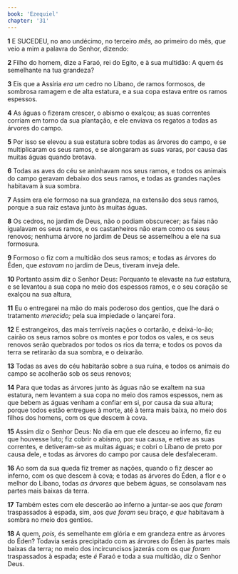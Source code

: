 ```yaml
---
book: 'Ezequiel'
chapter: '31'
---
```


**1** E SUCEDEU, no ano undécimo, no terceiro _mês,_ ao primeiro do mês, _que_ veio a mim a palavra do Senhor, dizendo:

**2** Filho do homem, dize a Faraó, rei do Egito, e à sua multidão: A quem és semelhante na tua grandeza?

**3** Eis que a Assíria _era um_ cedro no Líbano, de ramos formosos, de sombrosa ramagem e de alta estatura, e a sua copa estava entre os ramos espessos.

**4** As águas o fizeram crescer, o abismo o exalçou; as suas correntes corriam em torno da sua plantação, e ele enviava os regatos a todas as árvores do campo.

**5** Por isso se elevou a sua estatura sobre todas as árvores do campo, e se multiplicaram os seus ramos, e se alongaram as suas varas, por causa das muitas águas quando brotava.

**6** Todas as aves do céu se aninhavam nos seus ramos, e todos os animais do campo geravam debaixo dos seus ramos, e todas as grandes nações habitavam à sua sombra.

**7** Assim era ele formoso na sua grandeza, na extensão dos seus ramos, porque a sua raiz estava junto às muitas águas.

**8** Os cedros, no jardim de Deus, não o podiam obscurecer; as faias não igualavam os seus ramos, e os castanheiros não eram como os seus renovos; nenhuma árvore no jardim de Deus se assemelhou a ele na sua formosura.

**9** Formoso o fiz com a multidão dos seus ramos; e todas as árvores do Éden, que _estavam_ no jardim de Deus, tiveram inveja dele.

**10** Portanto assim diz o Senhor Deus: Porquanto te elevaste na _tua_ estatura, e se levantou a sua copa no meio dos espessos ramos, e o seu coração se exalçou na sua altura,

**11** Eu o entregarei na mão do mais poderoso dos gentios, que lhe dará o tratamento _merecido;_ pela sua impiedade o lançarei fora.

**12** E estrangeiros, das mais terríveis nações o cortarão, e deixá-lo-ão; cairão os seus ramos sobre os montes e por todos os vales, e os seus renovos serão quebrados por todos os rios da terra; e todos os povos da terra se retirarão da sua sombra, e o deixarão.

**13** Todas as aves do céu habitarão sobre a sua ruína, e todos os animais do campo se acolherão sob os seus renovos;

**14** Para que todas as árvores junto às águas não se exaltem na sua estatura, nem levantem a sua copa no meio dos ramos espessos, nem as que bebem as águas venham a confiar em si, por causa da sua altura; porque todos estão entregues à morte, até à terra mais baixa, no meio dos filhos dos homens, com os que descem à cova.

**15** Assim diz o Senhor Deus: No dia em que ele desceu ao inferno, fiz eu que houvesse luto; fiz cobrir o abismo, por sua causa, e retive as suas correntes, e detiveram-se as muitas águas; e cobri o Líbano de preto por causa dele, e todas as árvores do campo por causa dele desfaleceram.

**16** Ao som da sua queda fiz tremer as nações, quando o fiz descer ao inferno, com os que descem à cova; e todas as árvores do Éden, a flor e o melhor do Líbano, todas _as árvores_ que bebem águas, se consolavam nas partes mais baixas da terra.

**17** Também estes com ele descerão ao inferno a juntar-se aos _que foram_ traspassados à espada, sim, aos _que foram_ seu braço, _e que_ habitavam à sombra no meio dos gentios.

**18** A quem, _pois,_ és semelhante em glória e em grandeza entre as árvores do Éden? Todavia serás precipitado com as árvores do Éden às partes mais baixas da terra; no meio dos incircuncisos jazerás com os _que foram_ traspassados à espada; este _é_ Faraó e toda a sua multidão, diz o Senhor Deus.
